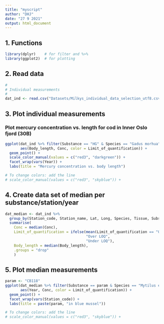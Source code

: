 ```yaml
---
title: "myscript"
author: "DHJ"
date: "27 9 2021"
output: html_document
---
```


## 1. Functions
```r

library(dplyr)    # for filter and %>%
library(ggplot2)  # for plotting

```

## 2. Read data
```r

#
# Individual measurements  
#
dat_ind <- read.csv("Datasets/Milkys_individual_data_selection_utf8.csv", encoding = "UTF-8")

```

## 3. Plot individual measurements  

### Plot mercury concentration vs. length for cod in Inner Oslo fjord (30B)  

```r

ggplot(dat_ind %>% filter(Substance == "HG" & Species == "Gadus morhua" & Station_code == "30B"), 
       aes(Body_length, Conc, color = Limit_of_quantification)) +
  geom_point() +
  scale_color_manual(values = c("red3", "darkgreen")) +
  facet_wrap(vars(Year)) +
  labs(title = "Mercury concentration vs. body length")

# To change colors: add the line
# scale_color_manual(values = c("red3", "skyblue")) +


```

## 4. Create data set of median per substance/station/year    

```r

dat_median <- dat_ind %>%
  group_by(Station_code, Station_name, Lat, Long, Species, Tissue, Substance, Year) %>%
  summarise(
    Conc = median(Conc),
    Limit_of_quantification = ifelse(mean(Limit_of_quantification == "Over LOQ") > 0.5, 
                                     "Over LOQ", 
                                     "Under LOQ"),
    Body_length = median(Body_length),
    .groups = "drop"
    )

```


## 5. Plot median measurements  

```r

param <- "CB118"
ggplot(dat_median %>% filter(Substance == param & Species == "Mytilus edulis"), 
       aes(Year, Conc, color = Limit_of_quantification)) +
  geom_point() +
  facet_wrap(vars(Station_code)) +
  labs(title = paste(param, "in blue mussel"))

# To change colors: add the line
# scale_color_manual(values = c("red3", "skyblue")) +

```

